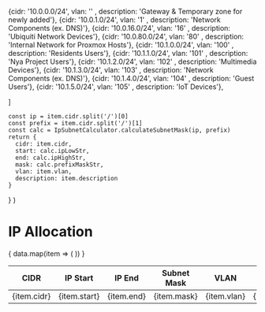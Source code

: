 
  {cidr: '10.0.0.0/24',     vlan: ''     , description: 'Gateway & Temporary zone for newly added'},
  {cidr: '10.0.1.0/24',     vlan: '1'    , description: 'Network Components (ex. DNS)'},
  {cidr: '10.0.16.0/24',    vlan: '16'   , description: 'Ubiquiti Network Devices'},
  {cidr: '10.0.80.0/24',    vlan: '80'   , description: 'Internal Network for Proxmox Hosts'},
  {cidr: '10.1.0.0/24',     vlan: '100'  , description: 'Residents Users'},
  {cidr: '10.1.1.0/24',     vlan: '101'  , description: 'Nya Project Users'},
  {cidr: '10.1.2.0/24',     vlan: '102'  , description: 'Multimedia Devices'},
  {cidr: '10.1.3.0/24',     vlan: '103'  , description: 'Network Components (ex. DNS)'},
  {cidr: '10.1.4.0/24',     vlan: '104'  , description: 'Guest Users'},
  {cidr: '10.1.5.0/24',     vlan: '105'  , description: 'IoT Devices'},
  
]

    const ip = item.cidr.split('/')[0]
    const prefix = item.cidr.split('/')[1]
    const calc = IpSubnetCalculator.calculateSubnetMask(ip, prefix)
    return {
      cidr: item.cidr,
      start: calc.ipLowStr,
      end: calc.ipHighStr,
      mask: calc.prefixMaskStr,
      vlan: item.vlan,
      description: item.description
    }
  }
)

# IP Allocation

<table>
  <thead>
    <tr>
      <th>CIDR</th>
      <th>IP Start</th>
      <th>IP End</th>
      <th>Subnet Mask</th>
      <th>VLAN</th>
      <th>Description</th>
    </tr>
  </thead>
  <tbody>
    {
      data.map(item => (
        <tr key={item.cidr}>
          <td>{item.cidr}</td>
          <td>{item.start}</td>
          <td>{item.end}</td>
          <td>{item.mask}</td>
          <td>{item.vlan}</td>
          <td>{item.description}</td>
        </tr>
      ))
    }
  </tbody>
</table>